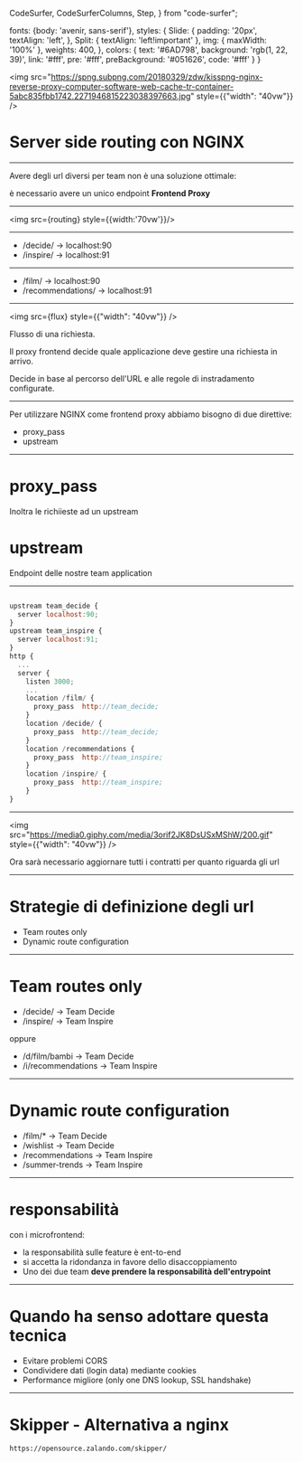


  CodeSurfer,
  CodeSurferColumns,
  Step,
} from "code-surfer";

  fonts: {body: 'avenir, sans-serif'},
  styles: {
    Slide: {
      padding: '20px',
      textAlign: 'left',
    },
    Split: {
      textAlign: 'left!important'
    },
    img: {
      maxWidth: '100%'
    },
    weights: 400,
  },
  colors: {
    text: '#6AD798',
    background: 'rgb(1, 22, 39)',
    link: '#fff',
    pre: '#fff',
    preBackground: '#051626',
    code: '#fff'
  }
}

<Split>

<img src="https://spng.subpng.com/20180329/zdw/kisspng-nginx-reverse-proxy-computer-software-web-cache-tr-container-5abc835fbb1742.2271946815223038397663.jpg" style={{"width": "40vw"}} />

# Server side routing con NGINX

</Split>

---

Avere degli url diversi per team non è una soluzione ottimale:

è necessario avere un unico endpoint **Frontend Proxy**

---

<img src={routing} style={{width:'70vw'}}/>

---


- /decide/ -> localhost:90
- /inspire/ -> localhost:91

---

- /film/ -> localhost:90
- /recommendations/ -> localhost:91

---

<Split>

<img src={flux} style={{"width": "40vw"}} />

Flusso di una richiesta. 

Il proxy frontend decide quale applicazione deve gestire una richiesta in arrivo. 

Decide in base al percorso dell'URL e alle regole di instradamento configurate.

</Split>

---

Per utilizzare NGINX come frontend proxy abbiamo bisogno di due direttive:

- proxy_pass
- upstream

----

# proxy_pass

Inoltra le richiieste ad un upstream

# upstream

Endpoint delle nostre team application

---

<CodeSurfer title="nginx.conf" theme={nightOwl} >

```js

upstream team_decide {
  server localhost:90;
}
upstream team_inspire {
  server localhost:91;
}
http {
  ...
  server {
    listen 3000;
    ...
    location /film/ {
      proxy_pass  http://team_decide;
    }
    location /decide/ {
      proxy_pass  http://team_decide;
    }
    location /recommendations {
      proxy_pass  http://team_inspire;
    }
    location /inspire/ {
      proxy_pass  http://team_inspire;
    }
}

```

</CodeSurfer>

---

<Split>

<img src="https://media0.giphy.com/media/3orif2JK8DsUSxMShW/200.gif" style={{"width": "40vw"}} />


Ora sarà necessario aggiornare tutti i contratti per quanto riguarda gli url

</Split>

---

# Strategie di definizione degli url

- Team routes only
- Dynamic route configuration

---

# Team routes only

- /decide/   -> Team Decide
- /inspire/  -> Team Inspire

oppure

- /d/film/bambi  -> Team Decide
- /i/recommendations  -> Team Inspire

---

# Dynamic route configuration


- /film/*        -> Team Decide
- /wishlist         -> Team Decide
- /recommendations  -> Team Inspire
- /summer-trends    -> Team Inspire

---

# responsabilità

con i microfrontend:

<Steps>

- la responsabilità sulle feature è ent-to-end
- si accetta la ridondanza in favore dello disaccoppiamento
- Uno dei due team **deve prendere la responsabilità dell'entrypoint**

</Steps>

---

# Quando ha senso adottare questa tecnica

<Steps>

- Evitare problemi CORS 
- Condividere dati (login data) mediante cookies
- Performance migliore (only one DNS lookup, SSL handshake)

</Steps>

---

# Skipper - Alternativa a nginx

`https://opensource.zalando.com/skipper/`



